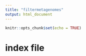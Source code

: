 ```yaml
---
title: "filtermetagenomes"
output: html_document
---
```


```r
knitr::opts_chunk$set(echo = TRUE)
```

# index file